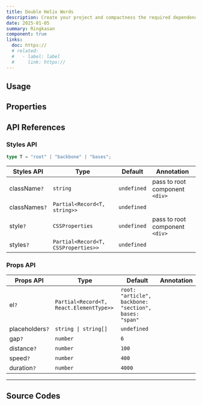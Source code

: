 ```yaml
---
title: Double Helix Words
description: Create your project and compactness the required dependencies.
date: 2025-01-05
summary: Ringkasan
component: true
links:
  doc: https://
  # related:
  #   - label: label
  #     link: https://
---
```


## Usage

<DoubleHelixWordsDemosUsage />

## Properties

<DoubleHelixWordsDemosConfigurator />

## API References

### Styles API

```ts
type T = "root" | "backbone" | "bases";
```

| Styles API    | Type                                | Default     | Annotation                     |
| ------------- | ----------------------------------- | ----------- | ------------------------------ |
| className`?`  | `string`                            | `undefined` | pass to root component `<div>` |
| classNames`?` | `Partial<Record<T, string>>`        | `undefined` |                                |
| style`?`      | `CSSProperties`                     | `undefined` | pass to root component `<div>` |
| styles`?`     | `Partial<Record<T, CSSProperties>>` | `undefined` |                                |

### Props API

| Props API       | Type                                    | Default                                               | Annotation |
| --------------- | --------------------------------------- | ----------------------------------------------------- | ---------- |
| el`?`           | `Partial<Record<T, React.ElementType>>` | `root: "article", backbone: "section", bases: "span"` |            |
| placeholders`?` | `string \| string[]`                    | `undefined`                                           |            |
| gap`?`          | `number`                                | `6`                                                   |            |
| distance`?`     | `number`                                | `100`                                                 |            |
| speed`?`        | `number`                                | `400`                                                 |            |
| duration`?`     | `number`                                | `4000`                                                |            |

---

## Source Codes

<SourceCodes name="double-helix-words" />
